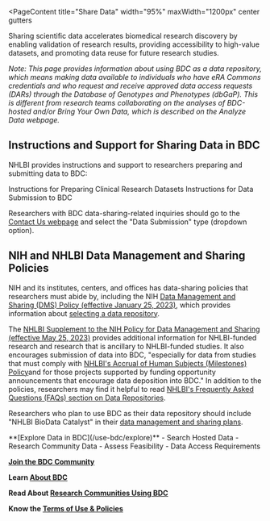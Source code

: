
<PageContent 
  title="Share Data"
  width="95%" maxWidth="1200px" center gutters
>

Sharing scientific data accelerates biomedical research discovery by enabling validation of research results, providing accessibility to high-value datasets, and promoting data reuse for future research studies. 

*Note: This page provides information about using BDC as a data repository, which means making data available to individuals who have eRA Commons credentials and who request and receive approved data access requests (DARs) through the Database of Genotypes and Phenotypes (dbGaP). This is different from research teams collaborating on the analyses of BDC-hosted and/or Bring Your Own Data, which is described on the Analyze Data webpage.*

## Instructions and Support for Sharing Data in BDC

NHLBI provides instructions and support to researchers preparing and submitting data to BDC:

<ButtonContainer>
  <ButtonLink href="https://www.nhlbi.nih.gov/grants-and-training/policies-and-guidelines/guidelines-for-preparing-clinical-study-data-sets-for-submission-to-the-nhlbi-data-repository" id="data-preparation">
    Instructions for Preparing Clinical Research Datasets
  </ButtonLink>
  <ButtonLink href="https://bdcatalyst.gitbook.io/biodata-catalyst-documentation/data-management/data-submission-instructions" id="data-submission">
    Instructions for Data Submission to BDC
  </ButtonLink>
</ButtonContainer>

Researchers with BDC data-sharing-related inquiries should go to the [Contact Us webpage](/help-and-support/contact-us) and select the "Data Submission" type (dropdown option).

## NIH and NHLBI Data Management and Sharing Policies

NIH and its institutes, centers, and offices has data-sharing policies that researchers must abide by, including the NIH [Data Management and Sharing (DMS) Policy (effective January 25, 2023)](https://sharing.nih.gov/data-management-and-sharing-policy/about-data-management-and-sharing-policies/data-management-and-sharing-policy-overview#after), which provides information about [selecting a data repository](https://sharing.nih.gov/data-management-and-sharing-policy/sharing-scientific-data/selecting-a-data-repository). 

The [NHLBI Supplement to the NIH Policy for Data Management and Sharing (effective May 25, 2023)](https://www.nhlbi.nih.gov/grants-and-training/policies-and-guidelines/nhlbi-policy-for-data-sharing) provides additional information for NHLBI-funded research and research that is ancillary to NHLBI-funded studies. It also encourages submission of data into BDC, "especially for data from studies that must comply with [NHLBI's Accrual of Human Subjects (Milestones) Policy](https://www.nhlbi.nih.gov/grants-and-training/policies-and-guidelines/accrual-of-human-subjects-milestones-policy)and for those projects supported by funding opportunity announcements that encourage data deposition into BDC." In addition to the policies, researchers may find it helpful to read [NHLBI's Frequently Asked Questions (FAQs) section on Data Repositories](https://www.nhlbi.nih.gov/grants-and-training/data-sharing-policy-faq-data-repositories).

Researchers who plan to use BDC as their data repository should include "NHLBI BioData Catalyst" in their [data management and sharing plans](https://sharing.nih.gov/data-management-and-sharing-policy/planning-and-budgeting-for-data-management-and-sharing/writing-a-data-management-and-sharing-plan#after).


<NextStepsCard>
  **[Explore Data in BDC](/use-bdc/explore)**
  - Search Hosted Data
  - Research Community Data
  - Assess Feasibility
  - Data Access Requirements

  **[Join the BDC Community](/join-bdc)**

  **Learn [About BDC](/about/overview)**

  **Read About [Research Communities Using BDC](/about/research-communities/program-data)**

  **Know the [Terms of Use & Policies](/user-resources/terms-of-use)**
</NextStepsCard>

</PageContent>